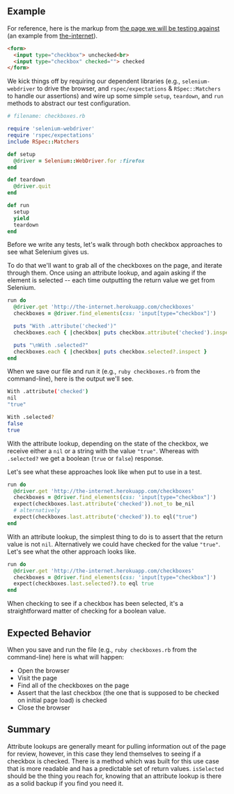 ## Example

For reference, here is the markup from [the page we will be testing against](http://the-internet.herokuapp.com/checkboxes) (an example from [the-internet](https://github.com/saucelabs/the-internet)).

```html
<form>
  <input type="checkbox"> unchecked<br>
  <input type="checkbox" checked=""> checked
</form>
```

We kick things off by requiring our dependent libraries (e.g., `selenium-webdriver` to drive the browser, and `rspec/expectations` & `RSpec::Matchers` to handle our assertions) and wire up some simple `setup`, `teardown`, and `run` methods to abstract our test configuration.

```ruby
# filename: checkboxes.rb

require 'selenium-webdriver'
require 'rspec/expectations'
include RSpec::Matchers

def setup
  @driver = Selenium::WebDriver.for :firefox
end

def teardown
  @driver.quit
end

def run
  setup
  yield
  teardown
end
```

Before we write any tests, let's walk through both checkbox approaches to see what Selenium gives us.

To do that we'll want to grab all of the checkboxes on the page, and iterate through them. Once using an attribute lookup, and again asking if the element is selected -- each time outputting the return value we get from Selenium.

```ruby
run do
  @driver.get 'http://the-internet.herokuapp.com/checkboxes'
  checkboxes = @driver.find_elements(css: 'input[type="checkbox"]')

  puts "With .attribute('checked')"
  checkboxes.each { |checkbox| puts checkbox.attribute('checked').inspect }

  puts "\nWith .selected?"
  checkboxes.each { |checkbox| puts checkbox.selected?.inspect }
end
```

When we save our file and run it (e.g., `ruby checkboxes.rb` from the command-line), here is the output we'll see.

```sh
With .attribute('checked')
nil
"true"

With .selected?
false
true
```

With the attribute lookup, depending on the state of the checkbox, we receive either a `nil` or a string with the value `"true"`. Whereas with `.selected?` we get a boolean (`true` or `false`) response.

Let's see what these approaches look like when put to use in a test.

```ruby
run do
  @driver.get 'http://the-internet.herokuapp.com/checkboxes'
  checkboxes = @driver.find_elements(css: 'input[type="checkbox"]')
  expect(checkboxes.last.attribute('checked')).not_to be_nil
  # alternatively
  expect(checkboxes.last.attribute('checked')).to eql("true")
end
```

With an attribute lookup, the simplest thing to do is to assert that the return value is not `nil`. Alternatively we could have checked for the value `"true"`. Let's see what the other approach looks like.

```ruby
run do
  @driver.get 'http://the-internet.herokuapp.com/checkboxes'
  checkboxes = @driver.find_elements(css: 'input[type="checkbox"]')
  expect(checkboxes.last.selected?).to eql true
end
```

When checking to see if a checkbox has been selected, it's a straightforward matter of checking for a boolean value.

## Expected Behavior

When you save and run the file (e.g., `ruby checkboxes.rb` from the command-line) here is what will happen:

+ Open the browser
+ Visit the page
+ Find all of the checkboxes on the page
+ Assert that the last checkbox (the one that is supposed to be checked on initial page load) is checked
+ Close the browser

## Summary

Attribute lookups are generally meant for pulling information out of the page for review, however, in this case they lend themselves to seeing if a checkbox is checked. There is a method which was built for this use case that is more readable and has a predictable set of return values. `isSelected` should be the thing you reach for, knowing that an attribute lookup is there as a solid backup if you find you need it.

